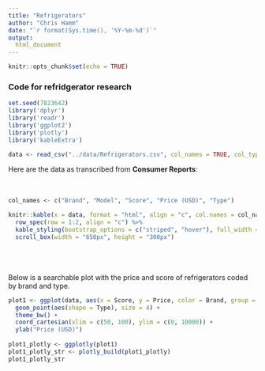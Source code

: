 ```yaml
---
title: "Refrigerators"
author: "Chris Hamm"
date: "`r format(Sys.time(), '%Y-%m-%d')`"
output: 
  html_document
---
```


```r
knitr::opts_chunk$set(echo = TRUE)
```

### Code for refridgerator research

```r
set.seed(7823642)
library('dplyr')
library('readr')
library('ggplot2')
library('plotly')
library('kableExtra')
```

```r
data <- read_csv("../data/Refrigerators.csv", col_names = TRUE, col_types = list(Brand = col_character(), Model = col_character(), Score = col_integer(), Price = col_integer(), Type = col_character()))
```

Here are the data as transcribed from **Consumer Reports**:
\
\
\
```r
col_names <- c("Brand", "Model", "Score", "Price (USD)", "Type")

knitr::kable(x = data, format = "html", align = "c", col.names = col_names) %>% 
  row_spec(row = 1:2, align = "c") %>% 
  kable_styling(bootstrap_options = c("striped", "hover"), full_width = FALSE) %>%
  scroll_box(width = "650px", height = "300px")
```
\
\
\
Below is a searchable plot with the price and score of refrigerators coded by brand and type. 
\

```r
plot1 <- ggplot(data, aes(x = Score, y = Price, color = Brand, group = Brand)) +
  geom_point(aes(shape = Type), size = 4) +
  theme_bw() + 
  coord_cartesian(xlim = c(50, 100), ylim = c(0, 10000)) +
  ylab("Price (USD)")
  
plot1_plotly <- ggplotly(plot1)
plot1_plotly_str <- plotly_build(plot1_plotly) 
plot1_plotly_str
```